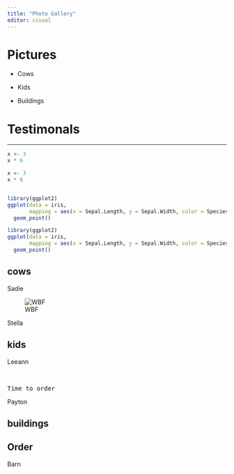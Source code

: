 ```yaml
---
title: "Photo Gallery"
editor: visual
---
```


# Pictures

-   Cows

-   Kids

-   Buildings

# Testimonals

------------------------------------------------------------------------

``` r
x <- 3
x * 6
```

```r
x <- 3
x * 6

```

``` r
```

``` r
library(ggplot2)
ggplot(data = iris,
       mapping = aes(x = Sepal.Length, y = Sepal.Width, color = Species)) +
  geom_point()
```

```r
library(ggplot2)
ggplot(data = iris,
       mapping = aes(x = Sepal.Length, y = Sepal.Width, color = Species)) +
  geom_point()

```

::: panel-tabset
## cows

Sadie

![WBF](images/20230316_170229.jpg){fig-align="center"}

Stella

## kids

Leeann

<br>

<kbd> Time to order

</kbd>

Payton

## buildings

::: callout-important
## Order

Barn
:::
:::

